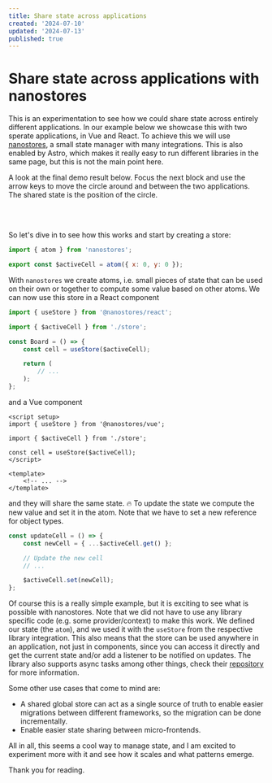 ```yaml
---
title: Share state across applications
created: '2024-07-10'
updated: '2024-07-13'
published: true
---
```


# Share state across applications with nanostores

This is an experimentation to see how we could share state across entirely different applications. In our example below we showcase this with two sperate applications, in Vue and React. To achieve this we will use [nanostores](https://github.com/nanostores/nanostores), a small state manager with many integrations. This is also enabled by Astro, which makes it really easy to run different libraries in the same page, but this is not the main point here.

A look at the final demo result below. Focus the next block and use the arrow keys to move the circle around and between the two applications. The shared state is the position of the circle.


<NanostoresDemo />

<br />
<br />

So let's dive in to see how this works and start by creating a store:

```js
import { atom } from 'nanostores';

export const $activeCell = atom({ x: 0, y: 0 });
```

With `nanostores` we create atoms, i.e. small pieces of state that can be used on their own or together to compute some value based on other atoms. We can now use this store in a React component

```jsx
import { useStore } from '@nanostores/react';

import { $activeCell } from './store';

const Board = () => {
    const cell = useStore($activeCell);

    return (
        // ...
    );
};
```

and a Vue component

```vue
<script setup>
import { useStore } from '@nanostores/vue';

import { $activeCell } from './store';

const cell = useStore($activeCell);
</script>

<template>
    <!-- ... -->
</template>
```

and they will share the same state. 🔥 To update the state we compute the new value and set it in the atom. Note that we have to set a new reference for object types.

```js
const updateCell = () => {
    const newCell = { ...$activeCell.get() };

    // Update the new cell
    // ...

    $activeCell.set(newCell);
};
```

Of course this is a really simple example, but it is exciting to see what is possible with nanostores. Note that we did not have to use any library specific code (e.g. some provider/context) to make this work. We defined our state (the `atom`), and we used it with the `useStore` from the respective library integration. This also means that the store can be used anywhere in an application, not just in components, since you can access it directly and get the current state and/or add a listener to be notified on updates. The library also supports async tasks among other things, check their [repository](https://github.com/nanostores/nanostores) for more information.

Some other use cases that come to mind are:

-   A shared global store can act as a single source of truth to enable easier migrations between different frameworks, so the migration can be done incrementally.
-   Enable easier state sharing between micro-frontends.

All in all, this seems a cool way to manage state, and I am excited to experiment more with it and see how it scales and what patterns emerge.

Thank you for reading.
